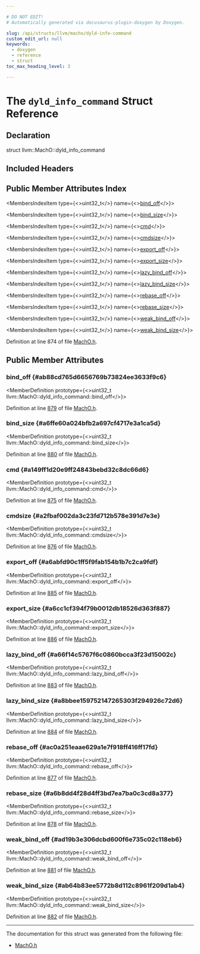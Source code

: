 ```yaml
---

# DO NOT EDIT!
# Automatically generated via docusaurus-plugin-doxygen by Doxygen.

slug: /api/structs/llvm/macho/dyld-info-command
custom_edit_url: null
keywords:
  - doxygen
  - reference
  - struct
toc_max_heading_level: 3

---
```





# The `dyld_info_command` Struct Reference

<DoxygenPage pluginConfig={pluginConfig}>



## Declaration

<CodeBlock>struct llvm::MachO::dyld_info_command</CodeBlock>

## Included Headers

<IncludesList>
<IncludesListItem
  filePath="llvm/BinaryFormat/MachO.h"
  permalink="/docs/api/files/include/include/llvm/include/llvm/binaryformat/macho-h"
  isLocal="true" />
</IncludesList>

## Public Member Attributes Index

<MembersIndex>

<MembersIndexItem
  type={<>uint32&#95;t</>}
  name={<><a href="#ab88cd765d6656769b73824ee3633f9c6">bind&#95;off</a></>}>
</MembersIndexItem>

<MembersIndexItem
  type={<>uint32&#95;t</>}
  name={<><a href="#a6ffe60a024bfb2a697cf4717e3a1ca5d">bind&#95;size</a></>}>
</MembersIndexItem>

<MembersIndexItem
  type={<>uint32&#95;t</>}
  name={<><a href="#a149ff1d20e9ff24843bebd32c8dc66d6">cmd</a></>}>
</MembersIndexItem>

<MembersIndexItem
  type={<>uint32&#95;t</>}
  name={<><a href="#a2fbaf002da3c23fd712b578e391d7e3e">cmdsize</a></>}>
</MembersIndexItem>

<MembersIndexItem
  type={<>uint32&#95;t</>}
  name={<><a href="#a6abfd90c1ff5f9fab154b1b7c2ca9fdf">export&#95;off</a></>}>
</MembersIndexItem>

<MembersIndexItem
  type={<>uint32&#95;t</>}
  name={<><a href="#a6cc1cf394f79b0012db18526d363f887">export&#95;size</a></>}>
</MembersIndexItem>

<MembersIndexItem
  type={<>uint32&#95;t</>}
  name={<><a href="#a66f14c5767f6c0860bcca3f23d15002c">lazy&#95;bind&#95;off</a></>}>
</MembersIndexItem>

<MembersIndexItem
  type={<>uint32&#95;t</>}
  name={<><a href="#a8bbee159752147265303f294926c72d6">lazy&#95;bind&#95;size</a></>}>
</MembersIndexItem>

<MembersIndexItem
  type={<>uint32&#95;t</>}
  name={<><a href="#ac0a251eaae629a1e7f918ff416ff17fd">rebase&#95;off</a></>}>
</MembersIndexItem>

<MembersIndexItem
  type={<>uint32&#95;t</>}
  name={<><a href="#a6b8dd4f28d4ff3bd7ea7ba0c3cd8a377">rebase&#95;size</a></>}>
</MembersIndexItem>

<MembersIndexItem
  type={<>uint32&#95;t</>}
  name={<><a href="#ad19b3e306dcbd600f6e735c02c118eb6">weak&#95;bind&#95;off</a></>}>
</MembersIndexItem>

<MembersIndexItem
  type={<>uint32&#95;t</>}
  name={<><a href="#ab64b83ee5772b8d112c8961f209d1ab4">weak&#95;bind&#95;size</a></>}>
</MembersIndexItem>

</MembersIndex>


Definition at line 874 of file <a href="/docs/api/files/include/include/llvm/include/llvm/binaryformat/macho-h">MachO.h</a>.

<SectionDefinition>

## Public Member Attributes

### bind&#95;off {#ab88cd765d6656769b73824ee3633f9c6}

<MemberDefinition
  prototype={<>uint32&#95;t llvm::MachO::dyld&#95;info&#95;command::bind&#95;off</>}>

Definition at line <a href="/docs/api/files/include/include/llvm/include/llvm/binaryformat/macho-h/#l00879">879</a> of file <a href="/docs/api/files/include/include/llvm/include/llvm/binaryformat/macho-h">MachO.h</a>.
</MemberDefinition>

### bind&#95;size {#a6ffe60a024bfb2a697cf4717e3a1ca5d}

<MemberDefinition
  prototype={<>uint32&#95;t llvm::MachO::dyld&#95;info&#95;command::bind&#95;size</>}>

Definition at line <a href="/docs/api/files/include/include/llvm/include/llvm/binaryformat/macho-h/#l00880">880</a> of file <a href="/docs/api/files/include/include/llvm/include/llvm/binaryformat/macho-h">MachO.h</a>.
</MemberDefinition>

### cmd {#a149ff1d20e9ff24843bebd32c8dc66d6}

<MemberDefinition
  prototype={<>uint32&#95;t llvm::MachO::dyld&#95;info&#95;command::cmd</>}>

Definition at line <a href="/docs/api/files/include/include/llvm/include/llvm/binaryformat/macho-h/#l00875">875</a> of file <a href="/docs/api/files/include/include/llvm/include/llvm/binaryformat/macho-h">MachO.h</a>.
</MemberDefinition>

### cmdsize {#a2fbaf002da3c23fd712b578e391d7e3e}

<MemberDefinition
  prototype={<>uint32&#95;t llvm::MachO::dyld&#95;info&#95;command::cmdsize</>}>

Definition at line <a href="/docs/api/files/include/include/llvm/include/llvm/binaryformat/macho-h/#l00876">876</a> of file <a href="/docs/api/files/include/include/llvm/include/llvm/binaryformat/macho-h">MachO.h</a>.
</MemberDefinition>

### export&#95;off {#a6abfd90c1ff5f9fab154b1b7c2ca9fdf}

<MemberDefinition
  prototype={<>uint32&#95;t llvm::MachO::dyld&#95;info&#95;command::export&#95;off</>}>

Definition at line <a href="/docs/api/files/include/include/llvm/include/llvm/binaryformat/macho-h/#l00885">885</a> of file <a href="/docs/api/files/include/include/llvm/include/llvm/binaryformat/macho-h">MachO.h</a>.
</MemberDefinition>

### export&#95;size {#a6cc1cf394f79b0012db18526d363f887}

<MemberDefinition
  prototype={<>uint32&#95;t llvm::MachO::dyld&#95;info&#95;command::export&#95;size</>}>

Definition at line <a href="/docs/api/files/include/include/llvm/include/llvm/binaryformat/macho-h/#l00886">886</a> of file <a href="/docs/api/files/include/include/llvm/include/llvm/binaryformat/macho-h">MachO.h</a>.
</MemberDefinition>

### lazy&#95;bind&#95;off {#a66f14c5767f6c0860bcca3f23d15002c}

<MemberDefinition
  prototype={<>uint32&#95;t llvm::MachO::dyld&#95;info&#95;command::lazy&#95;bind&#95;off</>}>

Definition at line <a href="/docs/api/files/include/include/llvm/include/llvm/binaryformat/macho-h/#l00883">883</a> of file <a href="/docs/api/files/include/include/llvm/include/llvm/binaryformat/macho-h">MachO.h</a>.
</MemberDefinition>

### lazy&#95;bind&#95;size {#a8bbee159752147265303f294926c72d6}

<MemberDefinition
  prototype={<>uint32&#95;t llvm::MachO::dyld&#95;info&#95;command::lazy&#95;bind&#95;size</>}>

Definition at line <a href="/docs/api/files/include/include/llvm/include/llvm/binaryformat/macho-h/#l00884">884</a> of file <a href="/docs/api/files/include/include/llvm/include/llvm/binaryformat/macho-h">MachO.h</a>.
</MemberDefinition>

### rebase&#95;off {#ac0a251eaae629a1e7f918ff416ff17fd}

<MemberDefinition
  prototype={<>uint32&#95;t llvm::MachO::dyld&#95;info&#95;command::rebase&#95;off</>}>

Definition at line <a href="/docs/api/files/include/include/llvm/include/llvm/binaryformat/macho-h/#l00877">877</a> of file <a href="/docs/api/files/include/include/llvm/include/llvm/binaryformat/macho-h">MachO.h</a>.
</MemberDefinition>

### rebase&#95;size {#a6b8dd4f28d4ff3bd7ea7ba0c3cd8a377}

<MemberDefinition
  prototype={<>uint32&#95;t llvm::MachO::dyld&#95;info&#95;command::rebase&#95;size</>}>

Definition at line <a href="/docs/api/files/include/include/llvm/include/llvm/binaryformat/macho-h/#l00878">878</a> of file <a href="/docs/api/files/include/include/llvm/include/llvm/binaryformat/macho-h">MachO.h</a>.
</MemberDefinition>

### weak&#95;bind&#95;off {#ad19b3e306dcbd600f6e735c02c118eb6}

<MemberDefinition
  prototype={<>uint32&#95;t llvm::MachO::dyld&#95;info&#95;command::weak&#95;bind&#95;off</>}>

Definition at line <a href="/docs/api/files/include/include/llvm/include/llvm/binaryformat/macho-h/#l00881">881</a> of file <a href="/docs/api/files/include/include/llvm/include/llvm/binaryformat/macho-h">MachO.h</a>.
</MemberDefinition>

### weak&#95;bind&#95;size {#ab64b83ee5772b8d112c8961f209d1ab4}

<MemberDefinition
  prototype={<>uint32&#95;t llvm::MachO::dyld&#95;info&#95;command::weak&#95;bind&#95;size</>}>

Definition at line <a href="/docs/api/files/include/include/llvm/include/llvm/binaryformat/macho-h/#l00882">882</a> of file <a href="/docs/api/files/include/include/llvm/include/llvm/binaryformat/macho-h">MachO.h</a>.
</MemberDefinition>

</SectionDefinition>

<hr/>

The documentation for this struct was generated from the following file:

<ul>
<li><a href="/docs/api/files/include/include/llvm/include/llvm/binaryformat/macho-h">MachO.h</a></li>
</ul>

</DoxygenPage>

